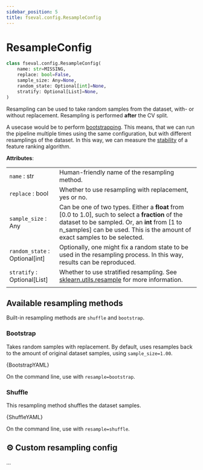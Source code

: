 ```yaml
---
sidebar_position: 5
title: fseval.config.ResampleConfig
---
```


# ResampleConfig

<!-- Docusaurus -->

<!-- fseval -->

<!-- fseval YAML configs -->


```python
class fseval.config.ResampleConfig(
    name: str=MISSING,
    replace: bool=False,
    sample_size: Any=None,
    random_state: Optional[int]=None,
    stratify: Optional[List]=None,
)
```


Resampling can be used to take random samples from the dataset, with- or without replacement. Resampling is performed **after** the CV split. 

A usecase would be to perform [bootstrapping](https://en.wikipedia.org/wiki/Bootstrapping_(statistics)). This means, that we can run the pipeline multiple times using the same configuration, but with different resamplings of the dataset. In this way, we can measure the [stability](https://www.jmlr.org/papers/volume18/17-514/17-514.pdf) of a feature ranking algorithm.

**Attributes**:

| | |
|---|---|
| `name` : str | Human-friendly name of the resampling method. |
| `replace` : bool | Whether to use resampling with replacement, yes or no. |
| `sample_size` : Any | Can be one of two types. Either a **float** from [0.0 to 1.0], such to select a **fraction** of the dataset to be sampled. Or,  an **int** from [1 to n_samples] can be used. This is the amount of exact samples to be selected. |
| `random_state` : Optional[int] | Optionally, one might fix a random state to be used in the resampling process. In this way, results can be reproduced. |
| `stratify` : Optional[List] | Whether to use stratified resampling. See [sklearn.utils.resample](https://scikit-learn.org/stable/modules/generated/sklearn.utils.resample.html) for more information. |
| | |

## Available resampling methods
Built-in resampling methods are `shuffle` and `bootstrap`.

### Bootstrap
Takes random samples with replacement. By default, uses resamples back to the amount of original dataset samples, using `sample_size=1.00`.

<CodeBlock className="language-yaml" title="conf/resample/bootstrap.yaml">{BootstrapYAML}</CodeBlock>

On the command line, use with `resample=bootstrap`.

### Shuffle
This resampling method shuffles the dataset samples.

<CodeBlock className="language-yaml" title="conf/resample/shuffle.yaml">{ShuffleYAML}</CodeBlock>

On the command line, use with `resample=shuffle`.

## ⚙️ Custom resampling config
...